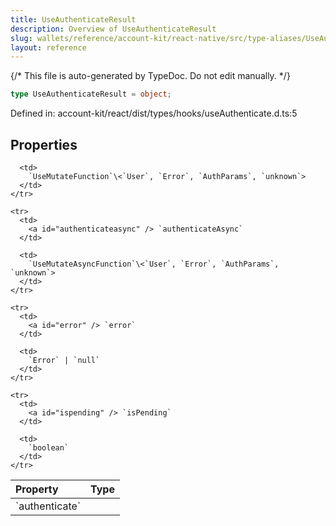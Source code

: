```yaml
---
title: UseAuthenticateResult
description: Overview of UseAuthenticateResult
slug: wallets/reference/account-kit/react-native/src/type-aliases/UseAuthenticateResult
layout: reference
---
```


{/* This file is auto-generated by TypeDoc. Do not edit manually. */}

```ts
type UseAuthenticateResult = object;
```

Defined in: account-kit/react/dist/types/hooks/useAuthenticate.d.ts:5

## Properties

<table>
  <thead>
    <tr>
      <th align="left">Property</th>
      <th align="left">Type</th>
    </tr>
  </thead>

  <tbody>
    <tr>
      <td>
        <a id="authenticate" /> `authenticate`
      </td>

      <td>
        `UseMutateFunction`\<`User`, `Error`, `AuthParams`, `unknown`>
      </td>
    </tr>

    <tr>
      <td>
        <a id="authenticateasync" /> `authenticateAsync`
      </td>

      <td>
        `UseMutateAsyncFunction`\<`User`, `Error`, `AuthParams`, `unknown`>
      </td>
    </tr>

    <tr>
      <td>
        <a id="error" /> `error`
      </td>

      <td>
        `Error` | `null`
      </td>
    </tr>

    <tr>
      <td>
        <a id="ispending" /> `isPending`
      </td>

      <td>
        `boolean`
      </td>
    </tr>

  </tbody>
</table>
